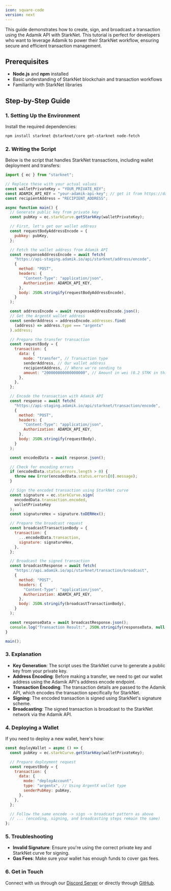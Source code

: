 ```yaml
---
icon: square-code
version: next
---
```


This guide demonstrates how to create, sign, and broadcast a transaction using the Adamik API with StarkNet. This tutorial is perfect for developers who want to leverage Adamik to power their StarkNet workflow, ensuring secure and efficient transaction management.

## Prerequisites

- **Node.js** and **npm** installed
- Basic understanding of StarkNet blockchain and transaction workflows
- Familiarity with StarkNet libraries

## Step-by-Step Guide

### 1. Setting Up the Environment

Install the required dependencies:

```bash
npm install starknet @starknet/core get-starknet node-fetch
```

### 2. Writing the Script

Below is the script that handles StarkNet transactions, including wallet deployment and transfers:

```javascript
import { ec } from "starknet";

// Replace these with your actual values
const walletPrivateKey = "YOUR_PRIVATE_KEY";
const ADAMIK_API_KEY = "your-adamik-api-key"; // get it from https://dashboard.adamik.io
const recipientAddress = "RECIPIENT_ADDRESS";

async function main() {
  // Generate public key from private key
  const pubKey = ec.starkCurve.getStarkKey(walletPrivateKey);

  // First, let's get our wallet address
  const requestBodyAddressEncode = {
    pubkey: pubKey,
  };

  // Fetch the wallet address from Adamik API
  const responseAddressEncode = await fetch(
    "https://api-staging.adamik.io/api/starknet/address/encode",
    {
      method: "POST",
      headers: {
        "Content-Type": "application/json",
        Authorization: ADAMIK_API_KEY,
      },
      body: JSON.stringify(requestBodyAddressEncode),
    }
  );

  const addressEncode = await responseAddressEncode.json();
  // Get the ArgentX wallet address
  const senderAddress = addressEncode.addresses.find(
    (address) => address.type === "argentx"
  ).address;

  // Prepare the transfer transaction
  const requestBody = {
    transaction: {
      data: {
        mode: "transfer", // Transaction type
        senderAddress, // Our wallet address
        recipientAddress, // Where we're sending to
        amount: "200000000000000000", // Amount in wei (0.2 STRK in this example)
      },
    },
  };

  // Encode the transaction with Adamik API
  const response = await fetch(
    "https://api-staging.adamik.io/api/starknet/transaction/encode",
    {
      method: "POST",
      headers: {
        "Content-Type": "application/json",
        Authorization: ADAMIK_API_KEY,
      },
      body: JSON.stringify(requestBody),
    }
  );

  const encodedData = await response.json();

  // Check for encoding errors
  if (encodedData.status.errors.length > 0) {
    throw new Error(encodedData.status.errors[0].message);
  }

  // Sign the encoded transaction using StarkNet curve
  const signature = ec.starkCurve.sign(
    encodedData.transaction.encoded,
    walletPrivateKey
  );
  const signatureHex = signature.toDERHex();

  // Prepare the broadcast request
  const broadcastTransactionBody = {
    transaction: {
      ...encodedData.transaction,
      signature: signatureHex,
    },
  };

  // Broadcast the signed transaction
  const broadcastResponse = await fetch(
    "https://api.adamik.io/api/starknet/transaction/broadcast",
    {
      method: "POST",
      headers: {
        "Content-Type": "application/json",
        Authorization: ADAMIK_API_KEY,
      },
      body: JSON.stringify(broadcastTransactionBody),
    }
  );

  const responseData = await broadcastResponse.json();
  console.log("Transaction Result:", JSON.stringify(responseData, null, 2));
}

main();
```

### 3. Explanation

- **Key Generation**: The script uses the StarkNet curve to generate a public key from your private key.
- **Address Encoding**: Before making a transfer, we need to get our wallet address using the Adamik API's address encode endpoint.
- **Transaction Encoding**: The transaction details are passed to the Adamik API, which encodes the transaction specifically for StarkNet.
- **Signing**: The encoded transaction is signed using StarkNet's signature scheme.
- **Broadcasting**: The signed transaction is broadcast to the StarkNet network via the Adamik API.

### 4. Deploying a Wallet

If you need to deploy a new wallet, here's how:

```javascript
const deployWallet = async () => {
  const pubKey = ec.starkCurve.getStarkKey(walletPrivateKey);

  // Prepare deployment request
  const requestBody = {
    transaction: {
      data: {
        mode: "deployAccount",
        type: "argentx", // Using ArgentX wallet type
        senderPubKey: pubKey,
      },
    },
  };

  // Follow the same encode -> sign -> broadcast pattern as above
  // ... (encoding, signing, and broadcasting steps remain the same)
};
```

### 5. Troubleshooting

- **Invalid Signature**: Ensure you're using the correct private key and StarkNet curve for signing.
- **Gas Fees**: Make sure your wallet has enough funds to cover gas fees.

### 6. Get in Touch

Connect with us through our [Discord Server](https://discord.gg/gsZJR2JfMR) or directly through [GitHub](https://github.com/AdamikHQ).

